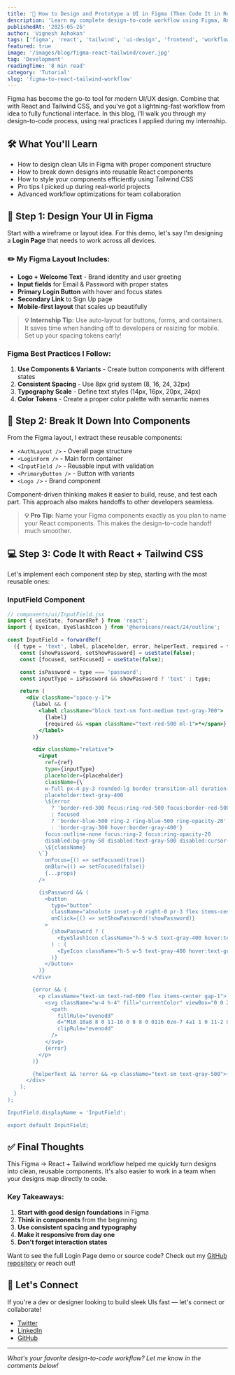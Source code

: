 ```yaml
---
title: '🎨 How to Design and Prototype a UI in Figma (Then Code It in React + Tailwind)'
description: 'Learn my complete design-to-code workflow using Figma, React, and Tailwind CSS. From wireframes to fully functional components with real-world tips from my internship experience.'
publishedAt: '2025-05-26'
author: 'Vignesh Ashokan'
tags: ['figma', 'react', 'tailwind', 'ui-design', 'frontend', 'workflow', 'components']
featured: true
image: '/images/blog/figma-react-tailwind/cover.jpg'
tag: 'Development'
readingTime: '8 min read'
category: 'Tutorial'
slug: 'figma-to-react-tailwind-workflow'
---
```


Figma has become the go-to tool for modern UI/UX design. Combine that with React and Tailwind CSS, and you've got a lightning-fast workflow from idea to fully functional interface. In this blog, I'll walk you through my design-to-code process, using real practices I applied during my internship.

## 🛠️ What You'll Learn

- How to design clean UIs in Figma with proper component structure
- How to break down designs into reusable React components
- How to style your components efficiently using Tailwind CSS
- Pro tips I picked up during real-world projects
- Advanced workflow optimizations for team collaboration

## 🔧 Step 1: Design Your UI in Figma

Start with a wireframe or layout idea. For this demo, let's say I'm designing a **Login Page** that needs to work across all devices.

### ✏️ My Figma Layout Includes:

- **Logo + Welcome Text** - Brand identity and user greeting
- **Input fields** for Email & Password with proper states
- **Primary Login Button** with hover and focus states
- **Secondary Link** to Sign Up page
- **Mobile-first layout** that scales up beautifully

> **💡 Internship Tip:** Use auto-layout for buttons, forms, and containers. It saves time when handing off to developers or resizing for mobile. Set up your spacing tokens early!

### Figma Best Practices I Follow:

1. **Use Components & Variants** - Create button components with different states
2. **Consistent Spacing** - Use 8px grid system (8, 16, 24, 32px)
3. **Typography Scale** - Define text styles (14px, 16px, 20px, 24px)
4. **Color Tokens** - Create a proper color palette with semantic names

## 🧩 Step 2: Break It Down Into Components

From the Figma layout, I extract these reusable components:

- `<AuthLayout />` - Overall page structure
- `<LoginForm />` - Main form container
- `<InputField />` - Reusable input with validation
- `<PrimaryButton />` - Button with variants
- `<Logo />` - Brand component

Component-driven thinking makes it easier to build, reuse, and test each part. This approach also makes handoffs to other developers seamless.

> **💡 Pro Tip:** Name your Figma components exactly as you plan to name your React components. This makes the design-to-code handoff much smoother.

## 💻 Step 3: Code It with React + Tailwind CSS

Let's implement each component step by step, starting with the most reusable ones:

### InputField Component

```jsx
// components/ui/InputField.jsx
import { useState, forwardRef } from 'react';
import { EyeIcon, EyeSlashIcon } from '@heroicons/react/24/outline';

const InputField = forwardRef(
  ({ type = 'text', label, placeholder, error, helperText, required = false, className = '', ...props }, ref) => {
    const [showPassword, setShowPassword] = useState(false);
    const [focused, setFocused] = useState(false);

    const isPassword = type === 'password';
    const inputType = isPassword && showPassword ? 'text' : type;

    return (
      <div className="space-y-1">
        {label && (
          <label className="block text-sm font-medium text-gray-700">
            {label}
            {required && <span className="text-red-500 ml-1">*</span>}
          </label>
        )}

        <div className="relative">
          <input
            ref={ref}
            type={inputType}
            placeholder={placeholder}
            className={\`
            w-full px-4 py-3 rounded-lg border transition-all duration-200
            placeholder:text-gray-400
            \${error
              ? 'border-red-300 focus:ring-red-500 focus:border-red-500 bg-red-50'
              : focused
              ? 'border-blue-500 ring-2 ring-blue-500 ring-opacity-20'
              : 'border-gray-300 hover:border-gray-400'}
            focus:outline-none focus:ring-2 focus:ring-opacity-20
            disabled:bg-gray-50 disabled:text-gray-500 disabled:cursor-not-allowed
            \${className}
          \`}
            onFocus={() => setFocused(true)}
            onBlur={() => setFocused(false)}
            {...props}
          />

          {isPassword && (
            <button
              type="button"
              className="absolute inset-y-0 right-0 pr-3 flex items-center"
              onClick={() => setShowPassword(!showPassword)}
            >
              {showPassword ? (
                <EyeSlashIcon className="h-5 w-5 text-gray-400 hover:text-gray-600" />
              ) : (
                <EyeIcon className="h-5 w-5 text-gray-400 hover:text-gray-600" />
              )}
            </button>
          )}
        </div>

        {error && (
          <p className="text-sm text-red-600 flex items-center gap-1">
            <svg className="w-4 h-4" fill="currentColor" viewBox="0 0 20 20">
              <path
                fillRule="evenodd"
                d="M18 10a8 8 0 11-16 0 8 8 0 0116 0zm-7 4a1 1 0 11-2 0 1 1 0 012 0zm-1-9a1 1 0 00-1 1v4a1 1 0 102 0V6a1 1 0 00-1-1z"
                clipRule="evenodd"
              />
            </svg>
            {error}
          </p>
        )}

        {helperText && !error && <p className="text-sm text-gray-500">{helperText}</p>}
      </div>
    );
  }
);

InputField.displayName = 'InputField';

export default InputField;
```

</CodeBlock>

## ✅ Final Thoughts

This Figma → React + Tailwind workflow helped me quickly turn designs into clean, reusable components. It's also easier to work in a team when your designs map directly to code.

### Key Takeaways:

1. **Start with good design foundations** in Figma
2. **Think in components** from the beginning
3. **Use consistent spacing and typography**
4. **Make it responsive from day one**
5. **Don't forget interaction states**

Want to see the full Login Page demo or source code? Check out my [GitHub repository](https://github.com/yourusername/figma-react-demo) or reach out!

## 🔗 Let's Connect

If you're a dev or designer looking to build sleek UIs fast — let's connect or collaborate!

- [Twitter](https://twitter.com/yourusername)
- [LinkedIn](https://linkedin.com/in/yourusername)
- [GitHub](https://github.com/yourusername)

---

_What's your favorite design-to-code workflow? Let me know in the comments below!_
